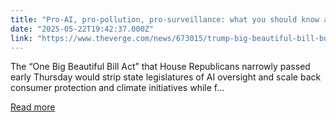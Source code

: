 ```yaml
---
title: "Pro-AI, pro-pollution, pro-surveillance: what you should know about Trump’s budget"
date: "2025-05-22T19:42:37.000Z"
link: "https://www.theverge.com/news/673015/trump-big-beautiful-bill-budget-reconciliation-ai-border-energy"
---
```


The “One Big Beautiful Bill Act” that House Republicans narrowly passed early Thursday would strip state legislatures of AI oversight and scale back consumer protection and climate initiatives while f...

[Read more](https://www.theverge.com/news/673015/trump-big-beautiful-bill-budget-reconciliation-ai-border-energy)
